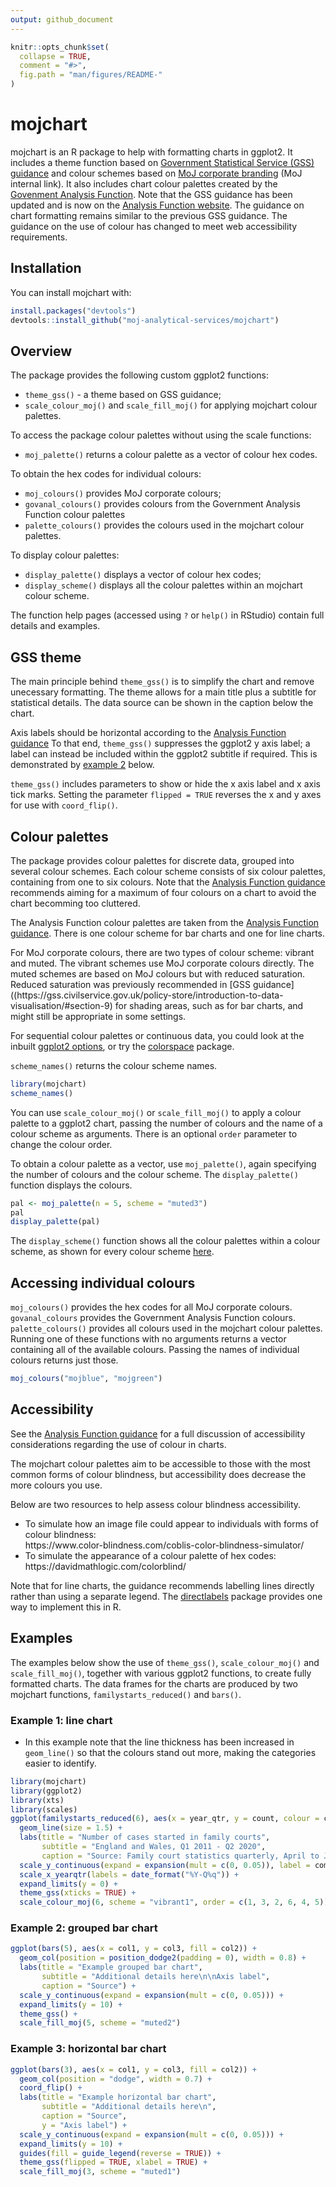 ```yaml
---
output: github_document
---
```


<!-- README.md is generated from README.Rmd. Please edit that file -->

```r
knitr::opts_chunk$set(
  collapse = TRUE,
  comment = "#>",
  fig.path = "man/figures/README-"
)
```

# mojchart

<!-- badges: start -->
<!-- badges: end -->

mojchart is an R package to help with formatting charts in ggplot2. It includes a theme function based on [Government Statistical Service (GSS) guidance](https://gss.civilservice.gov.uk/policy-store/introduction-to-data-visualisation/) and colour schemes based on [MoJ corporate branding](https://intranet.justice.gov.uk/guidance/communications/branding-templates/) (MoJ internal link). It also includes chart colour palettes created by the [Govenment Analysis Function](https://analysisfunction.civilservice.gov.uk/policy-store/data-visualisation-colours-in-charts/). Note that the GSS guidance has been updated and is now on the [Analysis Function website](https://analysisfunction.civilservice.gov.uk/policy-store/data-visualisation-charts/). The guidance on chart formatting remains similar to the previous GSS guidance. The guidance on the use of colour has changed to meet web accessibility requirements.


## Installation

You can install mojchart with:

``` r
install.packages("devtools")
devtools::install_github("moj-analytical-services/mojchart")
```


## Overview

The package provides the following custom ggplot2 functions:\

* `theme_gss()` - a theme based on GSS guidance;\
* `scale_colour_moj()` and `scale_fill_moj()` for applying mojchart colour palettes.

To access the package colour palettes without using the scale functions:\

* `moj_palette()` returns a colour palette as a vector of colour hex codes.\

To obtain the hex codes for individual colours:\

* `moj_colours()` provides MoJ corporate colours;\
* `govanal_colours()` provides colours from the Government Analysis Function colour palettes\
* `palette_colours()` provides the colours used in the mojchart colour palettes.\

To display colour palettes:

* `display_palette()` displays a vector of colour hex codes;
* `display_scheme()` displays all the colour palettes within an mojchart colour scheme.

The function help pages (accessed using `?` or `help()` in RStudio) contain full details and examples.


## GSS theme

The main principle behind `theme_gss()` is to simplify the chart and remove unecessary formatting. The theme allows for a main title plus a subtitle for statistical details. The data source can be shown in the caption below the chart.

Axis labels should be horizontal according to the [Analysis Function guidance](https://analysisfunction.civilservice.gov.uk/policy-store/data-visualisation-charts/#section-7)
To that end, `theme_gss()` suppresses the ggplot2 y axis label; a label can instead be included within the ggplot2 subtitle if required. This is demonstrated by [example 2](#example-2-grouped-bar-chart) below.

`theme_gss()` includes parameters to show or hide the x axis label and x axis tick marks. Setting the parameter `flipped = TRUE` reverses the x and y axes for use with `coord_flip()`.


## Colour palettes

The package provides colour palettes for discrete data, grouped into several colour schemes. Each colour scheme consists of six colour palettes, containing from one to six colours. Note that the [Analysis Function guidance](https://analysisfunction.civilservice.gov.uk/policy-store/data-visualisation-colours-in-charts/#section-5) recommends aiming for a maximum of four colours on a chart to avoid the chart becomming too cluttered.

The Analysis Function colour palettes are taken from the [Analysis Function guidance](https://analysisfunction.civilservice.gov.uk/policy-store/data-visualisation-colours-in-charts/#section-4). There is one colour scheme for bar charts and one for line charts.

For MoJ corporate colours, there are two types of colour scheme: vibrant and muted. The vibrant schemes use MoJ corporate colours directly. The muted schemes are based on MoJ colours but with reduced saturation. Reduced saturation was previously recommended in [GSS guidance]((https://gss.civilservice.gov.uk/policy-store/introduction-to-data-visualisation/#section-9) for shading areas, such as for bar charts, and might still be appropriate in some settings.

For sequential colour palettes or continuous data, you could look at the inbuilt [ggplot2 options](https://ggplot2-book.org/scale-colour.html), or try the [colorspace](https://cran.r-project.org/web/packages/colorspace/vignettes/colorspace.html) package.

`scheme_names()` returns the colour scheme names.

```r
library(mojchart)
scheme_names()
```

You can use `scale_colour_moj()` or `scale_fill_moj()` to apply a colour palette to a ggplot2 chart, passing the number of colours and the name of a colour scheme as arguments. There is an optional `order` parameter to change the colour order.

To obtain a colour palette as a vector, use `moj_palette()`, again specifying the number of colours and the colour scheme. The `display_palette()` function displays the colours.

```r
pal <- moj_palette(n = 5, scheme = "muted3")
pal
display_palette(pal)
```

The `display_scheme()` function shows all the colour palettes within a colour scheme, as shown for every colour scheme [here](man/additional-documentation/schemes.md).


## Accessing individual colours

`moj_colours()` provides the hex codes for all MoJ corporate colours. `govanal_colours` provides the Government Analysis Function colours. `palette_colours()` provides all colours used in the mojchart colour palettes. Running one of these functions with no arguments returns a vector containing all of the available colours. Passing the names of individual colours returns just those.

```r
moj_colours("mojblue", "mojgreen")
```


## Accessibility

See the [Analysis Function guidance](https://analysisfunction.civilservice.gov.uk/policy-store/data-visualisation-colours-in-charts/) for a full discussion of accessibility considerations regarding the use of colour in charts.

The mojchart colour palettes aim to be accessible to those with the most common forms of colour blindness, but accessibility does decrease the more colours you use.

Below are two resources to help assess colour blindness accessibility.\

* To simulate how an image file could appear to individuals with forms of colour blindness:\
https://www.color-blindness.com/coblis-color-blindness-simulator/
* To simulate the appearance of a colour palette of hex codes:\
https://davidmathlogic.com/colorblind/

Note that for line charts, the guidance recommends labelling lines directly rather than using a separate legend. The [directlabels](http://directlabels.r-forge.r-project.org/) package provides one way to implement this in R.


## Examples

The examples below show the use of `theme_gss()`, `scale_colour_moj()` and `scale_fill_moj()`, together with various ggplot2 functions, to create fully formatted charts. The data frames for the charts are produced by two mojchart functions, `familystarts_reduced()` and `bars()`.

### Example 1: line chart

* In this example note that the line thickness has been increased in `geom_line()` so that the colours stand out more, making the categories easier to identify.

```r
library(mojchart)
library(ggplot2)
library(xts)
library(scales)
ggplot(familystarts_reduced(6), aes(x = year_qtr, y = count, colour = case_type)) +
  geom_line(size = 1.5) +
  labs(title = "Number of cases started in family courts",
       subtitle = "England and Wales, Q1 2011 - Q2 2020",
       caption = "Source: Family court statistics quarterly, April to June 2020 (table 1)") +
  scale_y_continuous(expand = expansion(mult = c(0, 0.05)), label = comma) +
  scale_x_yearqtr(labels = date_format("%Y-Q%q")) +
  expand_limits(y = 0) +
  theme_gss(xticks = TRUE) +
  scale_colour_moj(6, scheme = "vibrant1", order = c(1, 3, 2, 6, 4, 5))
```

### Example 2: grouped bar chart

```r
ggplot(bars(5), aes(x = col1, y = col3, fill = col2)) +
  geom_col(position = position_dodge2(padding = 0), width = 0.8) +
  labs(title = "Example grouped bar chart",
       subtitle = "Additional details here\n\nAxis label",
       caption = "Source") +
  scale_y_continuous(expand = expansion(mult = c(0, 0.05))) +
  expand_limits(y = 10) +
  theme_gss() +
  scale_fill_moj(5, scheme = "muted2")
```

### Example 3: horizontal bar chart

```r
ggplot(bars(3), aes(x = col1, y = col3, fill = col2)) +
  geom_col(position = "dodge", width = 0.7) +
  coord_flip() +
  labs(title = "Example horizontal bar chart",
       subtitle = "Additional details here\n",
       caption = "Source",
       y = "Axis label") +
  scale_y_continuous(expand = expansion(mult = c(0, 0.05))) +
  expand_limits(y = 10) +
  guides(fill = guide_legend(reverse = TRUE)) +
  theme_gss(flipped = TRUE, xlabel = TRUE) +
  scale_fill_moj(3, scheme = "muted1")
```
